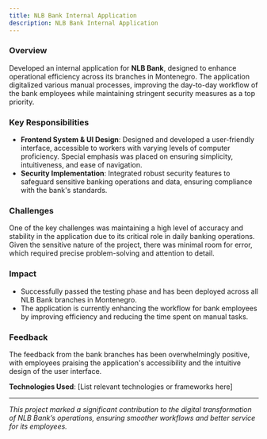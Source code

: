 ```yaml
---
title: NLB Bank Internal Application
description: NLB Bank Internal Application
---
```


### Overview
Developed an internal application for **NLB Bank**, designed to enhance operational efficiency across its branches in Montenegro. The application digitalized various manual processes, improving the day-to-day workflow of the bank employees while maintaining stringent security measures as a top priority.

### Key Responsibilities
- **Frontend System & UI Design**: Designed and developed a user-friendly interface, accessible to workers with varying levels of computer proficiency. Special emphasis was placed on ensuring simplicity, intuitiveness, and ease of navigation.
- **Security Implementation**: Integrated robust security features to safeguard sensitive banking operations and data, ensuring compliance with the bank's standards.

### Challenges
One of the key challenges was maintaining a high level of accuracy and stability in the application due to its critical role in daily banking operations. Given the sensitive nature of the project, there was minimal room for error, which required precise problem-solving and attention to detail.

### Impact
- Successfully passed the testing phase and has been deployed across all NLB Bank branches in Montenegro.
- The application is currently enhancing the workflow for bank employees by improving efficiency and reducing the time spent on manual tasks.

### Feedback
The feedback from the bank branches has been overwhelmingly positive, with employees praising the application's accessibility and the intuitive design of the user interface.

**Technologies Used**: [List relevant technologies or frameworks here]

---

*This project marked a significant contribution to the digital transformation of NLB Bank’s operations, ensuring smoother workflows and better service for its employees.*
